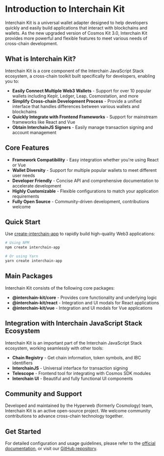 # Introduction to Interchain Kit

Interchain Kit is a universal wallet adapter designed to help developers quickly and easily build applications that interact with blockchains and wallets. As the new upgraded version of Cosmos Kit 3.0, Interchain Kit provides more powerful and flexible features to meet various needs of cross-chain development.

## What is Interchain Kit?

Interchain Kit is a core component of the Interchain JavaScript Stack ecosystem, a cross-chain toolkit built specifically for developers, enabling you to:

- **Easily Connect Multiple Web3 Wallets** - Support for over 10 popular wallets including Keplr, Ledger, Leap, Cosmostation, and more
- **Simplify Cross-chain Development Process** - Provide a unified interface that handles differences between various wallets and blockchains
- **Quickly Integrate with Frontend Frameworks** - Support for mainstream frameworks like React and Vue
- **Obtain InterchainJS Signers** - Easily manage transaction signing and account management

## Core Features

- **Framework Compatibility** - Easy integration whether you're using React or Vue
- **Wallet Diversity** - Support for multiple popular wallets to meet different user needs
- **Developer Friendly** - Concise API and comprehensive documentation to accelerate development
- **Highly Customizable** - Flexible configurations to match your application requirements
- **Fully Open Source** - Community-driven development, contributions welcome

## Quick Start

Use [create-interchain-app](https://github.com/hyperweb-io/create-interchain-app) to rapidly build high-quality Web3 applications:

```bash
# Using NPM
npm create interchain-app

# Or using Yarn
yarn create interchain-app
```

## Main Packages

Interchain Kit consists of the following core packages:

- **@interchain-kit/core** - Provides core functionality and underlying logic
- **@interchain-kit/react** - Integration and UI modals for React applications
- **@interchain-kit/vue** - Integration and UI modals for Vue applications

## Integration with Interchain JavaScript Stack Ecosystem

Interchain Kit is an important part of the Interchain JavaScript Stack ecosystem, working seamlessly with other tools:

- **Chain Registry** - Get chain information, token symbols, and IBC identifiers
- **InterchainJS** - Universal interface for transaction signing
- **Telescope** - Frontend tool for integrating with Cosmos SDK modules
- **Interchain UI** - Beautiful and fully functional UI components

## Community and Support

Developed and maintained by the Hyperweb (formerly Cosmology) team, Interchain Kit is an active open-source project. We welcome community contributions to advance cross-chain technology together.

## Get Started

For detailed configuration and usage guidelines, please refer to the [official documentation](https://docs.hyperweb.io/interchain-kit#get-started), or visit our [GitHub repository](https://github.com/hyperweb-io/interchain-kit).